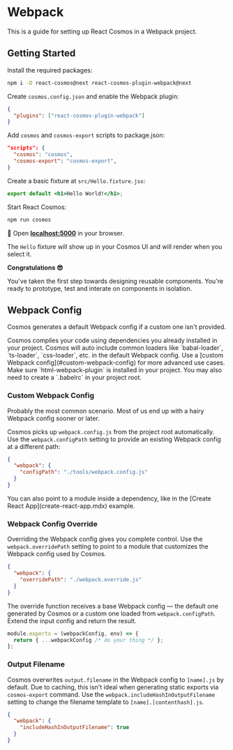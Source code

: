 
# Webpack

This is a guide for setting up React Cosmos in a Webpack project.

## Getting Started

Install the required packages:

```bash npm2yarn
npm i -D react-cosmos@next react-cosmos-plugin-webpack@next
```

Create `cosmos.config.json` and enable the Webpack plugin:

```json filename="cosmos.config.json"
{
  "plugins": ["react-cosmos-plugin-webpack"]
}
```

Add `cosmos` and `cosmos-export` scripts to package.json:

```json filename="package.json"
"scripts": {
  "cosmos": "cosmos",
  "cosmos-export": "cosmos-export",
}
```

Create a basic fixture at `src/Hello.fixture.jsx`:

```jsx filename="src/Hello.fixture.jsx"
export default <h1>Hello World!</h1>;
```

Start React Cosmos:

```bash npm2yarn
npm run cosmos
```

🚀 Open **[localhost:5000](http://localhost:5000)** in your browser.

The `Hello` fixture will show up in your Cosmos UI and will render when you select it.

**Congratulations 😎**

You've taken the first step towards designing reusable components. You're ready to prototype, test and interate on components in isolation.

## Webpack Config

Cosmos generates a default Webpack config if a custom one isn't provided.

<Callout type="warning">
  Cosmos compiles your code using dependencies you already installed in your
  project. Cosmos will auto include common loaders like `babal-loader`,
  `ts-loader`, `css-loader`, etc. in the default Webpack config. Use a [custom
  Webpack config](#custom-webpack-config) for more advanced use cases.
</Callout>

<Callout type="warning">
  Make sure `html-webpack-plugin` is installed in your project.
</Callout>

<Callout>
  You may also need to create a `.babelrc` in your project root.
</Callout>

### Custom Webpack Config

Probably the most common scenario. Most of us end up with a hairy Webpack config sooner or later.

Cosmos picks up `webpack.config.js` from the project root automatically. Use the `webpack.configPath` setting to provide an existing Webpack config at a different path:

```json filename="cosmos.config.json"
{
  "webpack": {
    "configPath": "./tools/webpack.config.js"
  }
}
```

<Callout type="info">
  You can also point to a module inside a dependency, like in the [Create React
  App](create-react-app.mdx) example.
</Callout>

### Webpack Config Override

Overriding the Webpack config gives you complete control. Use the `webpack.overridePath` setting to point to a module that customizes the Webpack config used by Cosmos.

```json filename="cosmos.config.json"
{
  "webpack": {
    "overridePath": "./webpack.override.js"
  }
}
```

The override function receives a base Webpack config — the default one generated by Cosmos or a custom one loaded from `webpack.configPath`. Extend the input config and return the result.

```js filename="webpack.override.js"
module.exports = (webpackConfig, env) => {
  return { ...webpackConfig /* do your thing */ };
};
```

### Output Filename

Cosmos overwrites `output.filename` in the Webpack config to `[name].js` by default. Due to caching, this isn't ideal when generating static exports via `cosmos-export` command. Use the `webpack.includeHashInOutputFilename` setting to change the filename template to `[name].[contenthash].js`.

```json filename="cosmos.config.json"
{
  "webpack": {
    "includeHashInOutputFilename": true
  }
}
```
